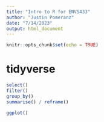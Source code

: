 ```yaml
---
title: "Intro to R for ENVS433"
author: "Justin Pomeranz"
date: "7/14/2023"
output: html_document
---
```


```r
knitr::opts_chunk$set(echo = TRUE)
```

# tidyverse  

```r
select()
filter()
group_by()
summarise() / reframe()

ggplot()
```


